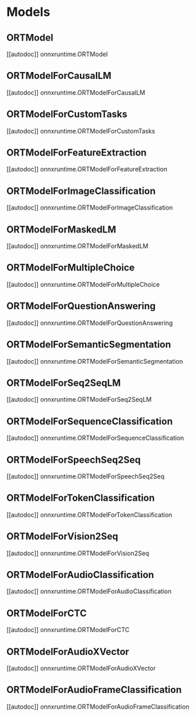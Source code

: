 <!--Copyright 2022 The HuggingFace Team. All rights reserved.

Licensed under the Apache License, Version 2.0 (the "License"); you may not use this file except in compliance with
the License. You may obtain a copy of the License at

http://www.apache.org/licenses/LICENSE-2.0

Unless required by applicable law or agreed to in writing, software distributed under the License is distributed on
an "AS IS" BASIS, WITHOUT WARRANTIES OR CONDITIONS OF ANY KIND, either express or implied. See the License for the
specific language governing permissions and limitations under the License.
-->

# Models

## ORTModel

[[autodoc]] onnxruntime.ORTModel

## ORTModelForCausalLM

[[autodoc]] onnxruntime.ORTModelForCausalLM

## ORTModelForCustomTasks

[[autodoc]] onnxruntime.ORTModelForCustomTasks

## ORTModelForFeatureExtraction

[[autodoc]] onnxruntime.ORTModelForFeatureExtraction

## ORTModelForImageClassification

[[autodoc]] onnxruntime.ORTModelForImageClassification

## ORTModelForMaskedLM
[[autodoc]] onnxruntime.ORTModelForMaskedLM

## ORTModelForMultipleChoice

[[autodoc]] onnxruntime.ORTModelForMultipleChoice

## ORTModelForQuestionAnswering

[[autodoc]] onnxruntime.ORTModelForQuestionAnswering

## ORTModelForSemanticSegmentation

[[autodoc]] onnxruntime.ORTModelForSemanticSegmentation

## ORTModelForSeq2SeqLM

[[autodoc]] onnxruntime.ORTModelForSeq2SeqLM

## ORTModelForSequenceClassification

[[autodoc]] onnxruntime.ORTModelForSequenceClassification

## ORTModelForSpeechSeq2Seq

[[autodoc]] onnxruntime.ORTModelForSpeechSeq2Seq

## ORTModelForTokenClassification

[[autodoc]] onnxruntime.ORTModelForTokenClassification

## ORTModelForVision2Seq

[[autodoc]] onnxruntime.ORTModelForVision2Seq

## ORTModelForAudioClassification

[[autodoc]] onnxruntime.ORTModelForAudioClassification

## ORTModelForCTC

[[autodoc]] onnxruntime.ORTModelForCTC

## ORTModelForAudioXVector

[[autodoc]] onnxruntime.ORTModelForAudioXVector

## ORTModelForAudioFrameClassification

[[autodoc]] onnxruntime.ORTModelForAudioFrameClassification
